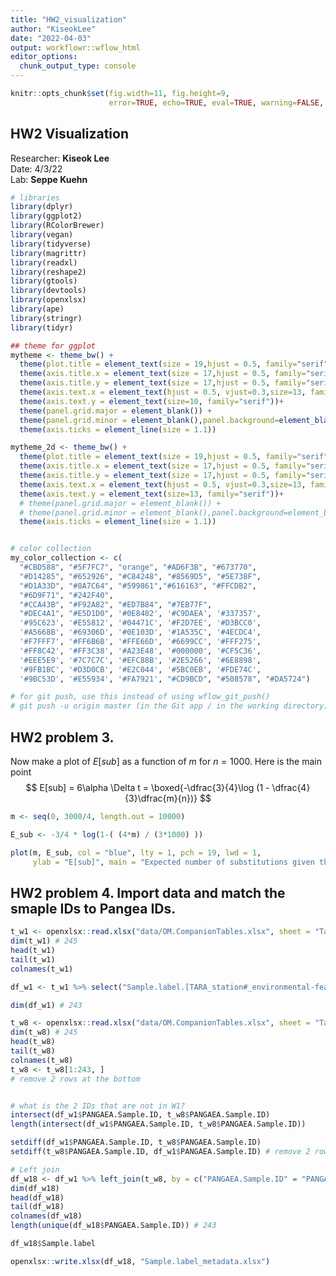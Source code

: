 ```yaml
---
title: "HW2_visualization"
author: "KiseokLee"
date: "2022-04-03"
output: workflowr::wflow_html
editor_options:
  chunk_output_type: console
---
```


```r
knitr::opts_chunk$set(fig.width=11, fig.height=9,
                      error=TRUE, echo=TRUE, eval=TRUE, warning=FALSE, message=FALSE)
```

## HW2 Visualization

Researcher: **Kiseok Lee** \
Date: 4/3/22 \
Lab: **Seppe Kuehn**

```r
# libraries
library(dplyr)
library(ggplot2)
library(RColorBrewer)
library(vegan)
library(tidyverse)
library(magrittr)
library(readxl)
library(reshape2)
library(gtools)
library(devtools)
library(openxlsx)
library(ape)
library(stringr)
library(tidyr)

## theme for ggplot
mytheme <- theme_bw() + 
  theme(plot.title = element_text(size = 19,hjust = 0.5, family="serif")) + 
  theme(axis.title.x = element_text(size = 17,hjust = 0.5, family="serif")) + 
  theme(axis.title.y = element_text(size = 17,hjust = 0.5, family="serif")) + 
  theme(axis.text.x = element_text(hjust = 0.5, vjust=0.3,size=13, family="serif"))+
  theme(axis.text.y = element_text(size=10, family="serif"))+
  theme(panel.grid.major = element_blank()) +
  theme(panel.grid.minor = element_blank(),panel.background=element_blank(),panel.border=element_blank(),plot.background=element_blank()) +
  theme(axis.ticks = element_line(size = 1.1))

mytheme_2d <- theme_bw() + 
  theme(plot.title = element_text(size = 19,hjust = 0.5, family="serif")) + 
  theme(axis.title.x = element_text(size = 17,hjust = 0.5, family="serif")) + 
  theme(axis.title.y = element_text(size = 17,hjust = 0.5, family="serif")) + 
  theme(axis.text.x = element_text(hjust = 0.5, vjust=0.3,size=13, family="serif"))+
  theme(axis.text.y = element_text(size=13, family="serif"))+
  # theme(panel.grid.major = element_blank()) +
  # theme(panel.grid.minor = element_blank(),panel.background=element_blank(),plot.background=element_blank()) +
  theme(axis.ticks = element_line(size = 1.1))


# color collection
my_color_collection <- c(
  "#CBD588", "#5F7FC7", "orange", "#AD6F3B", "#673770", 
  "#D14285", "#652926", "#C84248", "#8569D5", "#5E738F",
  "#D1A33D", "#8A7C64", "#599861","#616163", "#FFCDB2",
  "#6D9F71", "#242F40",
  "#CCA43B", "#F92A82", "#ED7B84", "#7EB77F", 
  "#DEC4A1", "#E5D1D0", '#0E8482', '#C9DAEA', '#337357', 
  '#95C623', '#E55812', '#04471C', '#F2D7EE', '#D3BCC0', 
  '#A5668B', '#69306D', '#0E103D', '#1A535C', '#4ECDC4', 
  '#F7FFF7', '#FF6B6B', '#FFE66D', '#6699CC', '#FFF275', 
  '#FF8C42', '#FF3C38', '#A23E48', '#000000', '#CF5C36', 
  '#EEE5E9', '#7C7C7C', '#EFC88B', '#2E5266', '#6E8898', 
  '#9FB1BC', '#D3D0CB', '#E2C044', '#5BC0EB', '#FDE74C', 
  '#9BC53D', '#E55934', '#FA7921', "#CD9BCD", "#508578", "#DA5724")

# for git push, use this instead of using wflow_git_push()
# git push -u origin master (in the Git app / in the working directory)

```

## HW2 problem 3.
Now make a plot of $E[sub]$ as a function of $m$ for $n = 1000$.  Here is the main point 
$$  E[sub] = 6\alpha \Delta t = \boxed{-\dfrac{3}{4}\log (1 - \dfrac{4}{3}\dfrac{m}{n})} $$
```r
m <- seq(0, 3000/4, length.out = 10000)

E_sub <- -3/4 * log(1-( (4*m) / (3*1000) ))

plot(m, E_sub, col = "blue", lty = 1, pch = 19, lwd = 1, 
     ylab = "E[sub]", main = "Expected number of substitutions given the number of observed substitutions(m)")


```

## HW2 problem 4. Import data and match the smaple IDs to Pangea IDs.

```r
t_w1 <- openxlsx::read.xlsx("data/OM.CompanionTables.xlsx", sheet = "Table W1")
dim(t_w1) # 245
head(t_w1)
tail(t_w1)
colnames(t_w1)

df_w1 <- t_w1 %>% select("Sample.label.[TARA_station#_environmental-feature_size-fraction]", "PANGAEA.sample.identifier") %>% rename(Sample.label="Sample.label.[TARA_station#_environmental-feature_size-fraction]", PANGAEA.Sample.ID = "PANGAEA.sample.identifier")

dim(df_w1) # 243

t_w8 <- openxlsx::read.xlsx("data/OM.CompanionTables.xlsx", sheet = "Table W8")
dim(t_w8) # 245
head(t_w8)
tail(t_w8)
colnames(t_w8)
t_w8 <- t_w8[1:243, ]
# remove 2 rows at the bottom


# what is the 2 IDs that are not in W1?
intersect(df_w1$PANGAEA.Sample.ID, t_w8$PANGAEA.Sample.ID)
length(intersect(df_w1$PANGAEA.Sample.ID, t_w8$PANGAEA.Sample.ID))

setdiff(df_w1$PANGAEA.Sample.ID, t_w8$PANGAEA.Sample.ID)
setdiff(t_w8$PANGAEA.Sample.ID, df_w1$PANGAEA.Sample.ID) # remove 2 rows at the bottom

# Left join
df_w18 <- df_w1 %>% left_join(t_w8, by = c("PANGAEA.Sample.ID" = "PANGAEA.Sample.ID"))
dim(df_w18)
head(df_w18)
tail(df_w18)
colnames(df_w18)
length(unique(df_w18$PANGAEA.Sample.ID)) # 243

df_w18$Sample.label

openxlsx::write.xlsx(df_w18, "Sample.label_metadata.xlsx")
```








